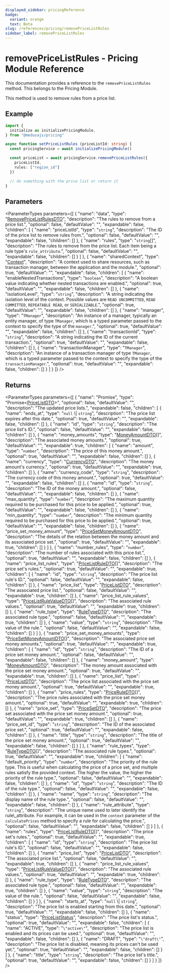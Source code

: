 ```yaml
---
displayed_sidebar: pricingReference
badge:
  variant: orange
  text: Beta
slug: /references/pricing/removePriceListRules
sidebar_label: removePriceListRules
---
```



# removePriceListRules - Pricing Module Reference

This documentation provides a reference to the `removePriceListRules` method. This belongs to the Pricing Module.

This method is used to remove rules from a price list.

## Example

```ts
import {
  initialize as initializePricingModule,
} from "@medusajs/pricing"

async function setPriceListRules (priceListId: string) {
  const pricingService = await initializePricingModule()

  const priceList = await pricingService.removePriceListRules({
    priceListId,
    rules: ["region_id"]
  })

  // do something with the price list or return it
}
```

## Parameters

<ParameterTypes parameters={[
  {
    "name": "data",
    "type": "[RemovePriceListRulesDTO](../../interfaces/RemovePriceListRulesDTO.mdx)",
    "description": "The rules to remove from a price list.",
    "optional": false,
    "defaultValue": "",
    "expandable": false,
    "children": [
      {
        "name": "priceListId",
        "type": "`string`",
        "description": "The ID of the price list to remove rules from.",
        "optional": false,
        "defaultValue": "",
        "expandable": false,
        "children": []
      },
      {
        "name": "rules",
        "type": "`string`[]",
        "description": "The rules to remove from the price list. Each item being a rule type's `rule_attribute`.",
        "optional": false,
        "defaultValue": "",
        "expandable": false,
        "children": []
      }
    ]
  },
  {
    "name": "sharedContext",
    "type": "[Context](../../interfaces/Context.mdx)",
    "description": "A context used to share resources, such as transaction manager, between the application and the module.",
    "optional": true,
    "defaultValue": "",
    "expandable": false,
    "children": [
      {
        "name": "enableNestedTransactions",
        "type": "`boolean`",
        "description": "A boolean value indicating whether nested transactions are enabled.",
        "optional": true,
        "defaultValue": "",
        "expandable": false,
        "children": []
      },
      {
        "name": "isolationLevel",
        "type": "`string`",
        "description": "A string indicating the isolation level of the context. Possible values are `READ UNCOMMITTED`, `READ COMMITTED`, `REPEATABLE READ`, or `SERIALIZABLE`.",
        "optional": true,
        "defaultValue": "",
        "expandable": false,
        "children": []
      },
      {
        "name": "manager",
        "type": "`TManager`",
        "description": "An instance of a manager, typically an entity manager, of type `TManager`, which is a typed parameter passed to the context to specify the type of the `manager`.",
        "optional": true,
        "defaultValue": "",
        "expandable": false,
        "children": []
      },
      {
        "name": "transactionId",
        "type": "`string`",
        "description": "A string indicating the ID of the current transaction.",
        "optional": true,
        "defaultValue": "",
        "expandable": false,
        "children": []
      },
      {
        "name": "transactionManager",
        "type": "`TManager`",
        "description": "An instance of a transaction manager of type `TManager`, which is a typed parameter passed to the context to specify the type of the `transactionManager`.",
        "optional": true,
        "defaultValue": "",
        "expandable": false,
        "children": []
      }
    ]
  }
]} />

## Returns

<ParameterTypes parameters={[
  {
    "name": "Promise",
    "type": "Promise&#60;[PriceListDTO](../../interfaces/PriceListDTO.mdx)&#62;",
    "optional": false,
    "defaultValue": "",
    "description": "The updated price lists.",
    "expandable": false,
    "children": [
      {
        "name": "ends_at",
        "type": "`null` \\| `string`",
        "description": "The price list expires after this date.",
        "optional": true,
        "defaultValue": "",
        "expandable": false,
        "children": []
      },
      {
        "name": "id",
        "type": "`string`",
        "description": "The price list's ID.",
        "optional": false,
        "defaultValue": "",
        "expandable": false,
        "children": []
      },
      {
        "name": "money_amounts",
        "type": "[MoneyAmountDTO](../../interfaces/MoneyAmountDTO.mdx)[]",
        "description": "The associated money amounts.",
        "optional": true,
        "defaultValue": "",
        "expandable": true,
        "children": [
          {
            "name": "amount",
            "type": "`number`",
            "description": "The price of this money amount.",
            "optional": true,
            "defaultValue": "",
            "expandable": false,
            "children": []
          },
          {
            "name": "currency",
            "type": "[CurrencyDTO](../../interfaces/CurrencyDTO.mdx)",
            "description": "The money amount's currency.",
            "optional": true,
            "defaultValue": "",
            "expandable": true,
            "children": []
          },
          {
            "name": "currency_code",
            "type": "`string`",
            "description": "The currency code of this money amount.",
            "optional": true,
            "defaultValue": "",
            "expandable": false,
            "children": []
          },
          {
            "name": "id",
            "type": "`string`",
            "description": "The ID of the money amount.",
            "optional": false,
            "defaultValue": "",
            "expandable": false,
            "children": []
          },
          {
            "name": "max_quantity",
            "type": "`number`",
            "description": "The maximum quantity required to be purchased for this price to be applied.",
            "optional": true,
            "defaultValue": "",
            "expandable": false,
            "children": []
          },
          {
            "name": "min_quantity",
            "type": "`number`",
            "description": "The minimum quantity required to be purchased for this price to be applied.",
            "optional": true,
            "defaultValue": "",
            "expandable": false,
            "children": []
          },
          {
            "name": "price_set_money_amount",
            "type": "[PriceSetMoneyAmountDTO](../../interfaces/PriceSetMoneyAmountDTO.mdx)",
            "description": "The details of the relation between the money amount and its associated price set.",
            "optional": true,
            "defaultValue": "",
            "expandable": true,
            "children": []
          }
        ]
      },
      {
        "name": "number_rules",
        "type": "`number`",
        "description": "The number of rules associated with this price list.",
        "optional": true,
        "defaultValue": "",
        "expandable": false,
        "children": []
      },
      {
        "name": "price_list_rules",
        "type": "[PriceListRuleDTO](../../interfaces/PriceListRuleDTO.mdx)[]",
        "description": "The price set's rules.",
        "optional": true,
        "defaultValue": "",
        "expandable": true,
        "children": [
          {
            "name": "id",
            "type": "`string`",
            "description": "The price list rule's ID.",
            "optional": false,
            "defaultValue": "",
            "expandable": false,
            "children": []
          },
          {
            "name": "price_list",
            "type": "[PriceListDTO](../../interfaces/PriceListDTO.mdx)",
            "description": "The associated price list.",
            "optional": false,
            "defaultValue": "",
            "expandable": true,
            "children": []
          },
          {
            "name": "price_list_rule_values",
            "type": "[PriceListRuleValueDTO](../../interfaces/PriceListRuleValueDTO.mdx)[]",
            "description": "The associated rule values.",
            "optional": true,
            "defaultValue": "",
            "expandable": true,
            "children": []
          },
          {
            "name": "rule_type",
            "type": "[RuleTypeDTO](../../interfaces/RuleTypeDTO.mdx)",
            "description": "The associated rule type.",
            "optional": false,
            "defaultValue": "",
            "expandable": true,
            "children": []
          },
          {
            "name": "value",
            "type": "`string`",
            "description": "The value of the rule.",
            "optional": false,
            "defaultValue": "",
            "expandable": false,
            "children": []
          }
        ]
      },
      {
        "name": "price_set_money_amounts",
        "type": "[PriceSetMoneyAmountDTO](../../interfaces/PriceSetMoneyAmountDTO.mdx)[]",
        "description": "The associated price set money amounts.",
        "optional": true,
        "defaultValue": "",
        "expandable": true,
        "children": [
          {
            "name": "id",
            "type": "`string`",
            "description": "The ID of a price set money amount.",
            "optional": false,
            "defaultValue": "",
            "expandable": false,
            "children": []
          },
          {
            "name": "money_amount",
            "type": "[MoneyAmountDTO](../../interfaces/MoneyAmountDTO.mdx)",
            "description": "The money amount associated with the price set money amount.",
            "optional": true,
            "defaultValue": "",
            "expandable": true,
            "children": []
          },
          {
            "name": "price_list",
            "type": "[PriceListDTO](../../interfaces/PriceListDTO.mdx)",
            "description": "The price list associated with the price set money amount.",
            "optional": true,
            "defaultValue": "",
            "expandable": true,
            "children": []
          },
          {
            "name": "price_rules",
            "type": "[PriceRuleDTO](../../interfaces/PriceRuleDTO.mdx)[]",
            "description": "The price rules associated with the price set money amount.",
            "optional": true,
            "defaultValue": "",
            "expandable": true,
            "children": []
          },
          {
            "name": "price_set",
            "type": "[PriceSetDTO](../../interfaces/PriceSetDTO.mdx)",
            "description": "The price set associated with the price set money amount.",
            "optional": true,
            "defaultValue": "",
            "expandable": true,
            "children": []
          },
          {
            "name": "price_set_id",
            "type": "`string`",
            "description": "The ID of the associated price set.",
            "optional": true,
            "defaultValue": "",
            "expandable": false,
            "children": []
          },
          {
            "name": "title",
            "type": "`string`",
            "description": "The title of the price set money amount.",
            "optional": true,
            "defaultValue": "",
            "expandable": false,
            "children": []
          }
        ]
      },
      {
        "name": "rule_types",
        "type": "[RuleTypeDTO](../../interfaces/RuleTypeDTO.mdx)[]",
        "description": "The associated rule types.",
        "optional": true,
        "defaultValue": "",
        "expandable": true,
        "children": [
          {
            "name": "default_priority",
            "type": "`number`",
            "description": "The priority of the rule type. This is useful when calculating the price of a price set, and multiple rules satisfy the provided context. The higher the value, the higher the priority of the rule type.",
            "optional": false,
            "defaultValue": "",
            "expandable": false,
            "children": []
          },
          {
            "name": "id",
            "type": "`string`",
            "description": "The ID of the rule type.",
            "optional": false,
            "defaultValue": "",
            "expandable": false,
            "children": []
          },
          {
            "name": "name",
            "type": "`string`",
            "description": "The display name of the rule type.",
            "optional": false,
            "defaultValue": "",
            "expandable": false,
            "children": []
          },
          {
            "name": "rule_attribute",
            "type": "`string`",
            "description": "The unique name used to later identify the rule\\_attribute. For example, it can be used in the `context` parameter of the `calculatePrices` method to specify a rule for calculating the price.",
            "optional": false,
            "defaultValue": "",
            "expandable": false,
            "children": []
          }
        ]
      },
      {
        "name": "rules",
        "type": "[PriceListRuleDTO](../../interfaces/PriceListRuleDTO.mdx)[]",
        "description": "The price set's rules.",
        "optional": true,
        "defaultValue": "",
        "expandable": true,
        "children": [
          {
            "name": "id",
            "type": "`string`",
            "description": "The price list rule's ID.",
            "optional": false,
            "defaultValue": "",
            "expandable": false,
            "children": []
          },
          {
            "name": "price_list",
            "type": "[PriceListDTO](../../interfaces/PriceListDTO.mdx)",
            "description": "The associated price list.",
            "optional": false,
            "defaultValue": "",
            "expandable": true,
            "children": []
          },
          {
            "name": "price_list_rule_values",
            "type": "[PriceListRuleValueDTO](../../interfaces/PriceListRuleValueDTO.mdx)[]",
            "description": "The associated rule values.",
            "optional": true,
            "defaultValue": "",
            "expandable": true,
            "children": []
          },
          {
            "name": "rule_type",
            "type": "[RuleTypeDTO](../../interfaces/RuleTypeDTO.mdx)",
            "description": "The associated rule type.",
            "optional": false,
            "defaultValue": "",
            "expandable": true,
            "children": []
          },
          {
            "name": "value",
            "type": "`string`",
            "description": "The value of the rule.",
            "optional": false,
            "defaultValue": "",
            "expandable": false,
            "children": []
          }
        ]
      },
      {
        "name": "starts_at",
        "type": "`null` \\| `string`",
        "description": "The price list is enabled starting from this date.",
        "optional": true,
        "defaultValue": "",
        "expandable": false,
        "children": []
      },
      {
        "name": "status",
        "type": "[PriceListStatus](../../enums/PriceListStatus.mdx)",
        "description": "The price list's status.",
        "optional": true,
        "defaultValue": "",
        "expandable": false,
        "children": [
          {
            "name": "ACTIVE",
            "type": "`\"active\"`",
            "description": "The price list is enabled and its prices can be used.",
            "optional": true,
            "defaultValue": "",
            "expandable": false,
            "children": []
          },
          {
            "name": "DRAFT",
            "type": "`\"draft\"`",
            "description": "The price list is disabled, meaning its prices can't be used yet.",
            "optional": true,
            "defaultValue": "",
            "expandable": false,
            "children": []
          }
        ]
      },
      {
        "name": "title",
        "type": "`string`",
        "description": "The price list's title.",
        "optional": true,
        "defaultValue": "",
        "expandable": false,
        "children": []
      }
    ]
  }
]} />
